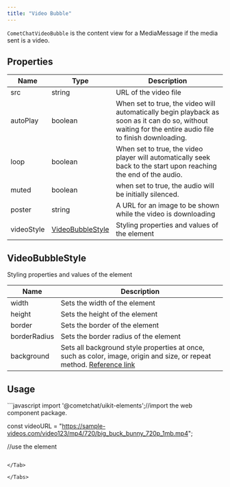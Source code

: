 ```yaml
---
title: "Video Bubble"
---
```




`CometChatVideoBubble` is the content view for a MediaMessage if the media sent is a video.

## Properties

| Name       | Type                                                                    | Description                                                                                                                                             |
| ---------- | ----------------------------------------------------------------------- | ------------------------------------------------------------------------------------------------------------------------------------------------------- |
| src        | string                                                                  | URL of the video file                                                                                                                                   |
| autoPlay   | boolean                                                                 | When set to true, the video will automatically begin playback as soon as it can do so, without waiting for the entire audio file to finish downloading. |
| loop       | boolean                                                                 | When set to true, the video player will automatically seek back to the start upon reaching the end of the audio.                                        |
| muted      | boolean                                                                 | when set to true, the audio will be initially silenced.                                                                                                 |
| poster     | string                                                                  | A URL for an image to be shown while the video is downloading                                                                                           |
| videoStyle | [VideoBubbleStyle](/docs/ui-kit/react/v4/video-bubble#videobubblestyle) | Styling properties and values of the element                                                                                                            |

## VideoBubbleStyle

Styling properties and values of the element

| Name         | Description                                                                                                                                                                          |
| ------------ | ------------------------------------------------------------------------------------------------------------------------------------------------------------------------------------ |
| width        | Sets the width of the element                                                                                                                                                        |
| height       | Sets the height of the element                                                                                                                                                       |
| border       | Sets the border of the element                                                                                                                                                       |
| borderRadius | Sets the border radius of the element                                                                                                                                                |
| background   | Sets all background style properties at once, such as color, image, origin and size, or repeat method. [Reference link](https://developer.mozilla.org/en-US/docs/Web/CSS/background) |

## Usage

<Tabs>
<Tab title="JavaScript">
```javascript
import '@cometchat/uikit-elements';//import the web component package.

const videoURL = "https://sample-videos.com/video123/mp4/720/big_buck_bunny_720p_1mb.mp4";

//use the element
<cometchat-video-bubble src={videoURL}></cometchat-video-bubble>
```

</Tab>

</Tabs>
